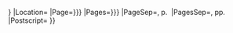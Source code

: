<includeonly>{{Harvard citation/core
|BracketYearLeft=(
|BracketYearRight=)
|P1={{{1|}}}
|P2={{{2|}}}
|P3={{{3|}}}
|P4={{{4|}}}
|P5={{{5|}}}
|REF={{{ref|{{{Ref|}}}}}}
|Location={{{loc|}}}
|Page={{{p|{{{page|}}}}}}
|Pages={{{pp|{{{pages|}}}}}}
|PageSep=, p.&nbsp;
|PagesSep=, pp.&nbsp;
|Postscript={{{ps|}}}
}}</includeonly><noinclude>
{{documentation}}
</noinclude>